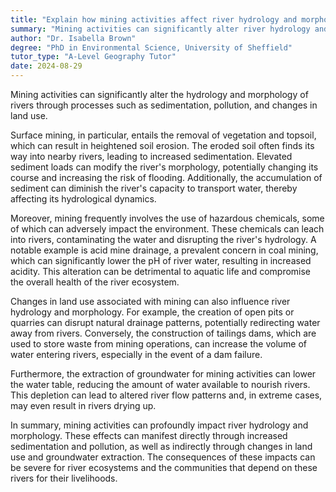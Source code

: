 ```yaml
---
title: "Explain how mining activities affect river hydrology and morphology"
summary: "Mining activities can significantly alter river hydrology and morphology through sedimentation, pollution, and changes in land use."
author: "Dr. Isabella Brown"
degree: "PhD in Environmental Science, University of Sheffield"
tutor_type: "A-Level Geography Tutor"
date: 2024-08-29
---
```


Mining activities can significantly alter the hydrology and morphology of rivers through processes such as sedimentation, pollution, and changes in land use.

Surface mining, in particular, entails the removal of vegetation and topsoil, which can result in heightened soil erosion. The eroded soil often finds its way into nearby rivers, leading to increased sedimentation. Elevated sediment loads can modify the river's morphology, potentially changing its course and increasing the risk of flooding. Additionally, the accumulation of sediment can diminish the river's capacity to transport water, thereby affecting its hydrological dynamics.

Moreover, mining frequently involves the use of hazardous chemicals, some of which can adversely impact the environment. These chemicals can leach into rivers, contaminating the water and disrupting the river's hydrology. A notable example is acid mine drainage, a prevalent concern in coal mining, which can significantly lower the pH of river water, resulting in increased acidity. This alteration can be detrimental to aquatic life and compromise the overall health of the river ecosystem.

Changes in land use associated with mining can also influence river hydrology and morphology. For example, the creation of open pits or quarries can disrupt natural drainage patterns, potentially redirecting water away from rivers. Conversely, the construction of tailings dams, which are used to store waste from mining operations, can increase the volume of water entering rivers, especially in the event of a dam failure.

Furthermore, the extraction of groundwater for mining activities can lower the water table, reducing the amount of water available to nourish rivers. This depletion can lead to altered river flow patterns and, in extreme cases, may even result in rivers drying up.

In summary, mining activities can profoundly impact river hydrology and morphology. These effects can manifest directly through increased sedimentation and pollution, as well as indirectly through changes in land use and groundwater extraction. The consequences of these impacts can be severe for river ecosystems and the communities that depend on these rivers for their livelihoods.
    